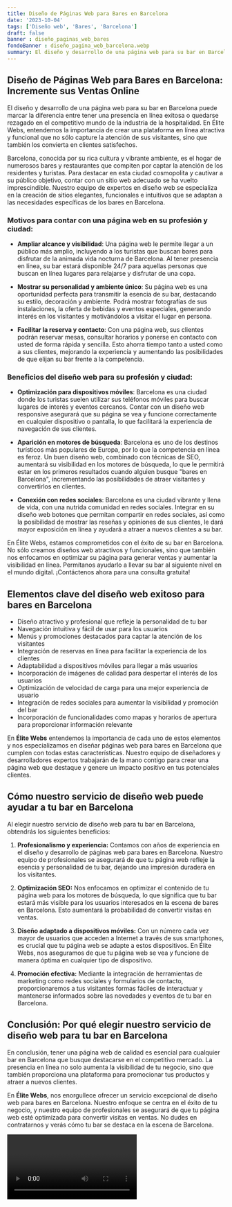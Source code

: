 ```yaml
---
title: Diseño de Páginas Web para Bares en Barcelona
date: '2023-10-04'
tags: ['Diseño web', 'Bares', 'Barcelona']
draft: false
banner : diseño_paginas_web_bares
fondoBanner : diseño_pagina_web_barcelona.webp
summary: El diseño y desarrollo de una página web para su bar en Barcelona puede marcar la diferencia entre tener una presencia en línea exitosa o quedarse rezagado en el competitivo mundo de la industria de la hospitalidad. En Élite Webs, entendemos la importancia de crear una plataforma en línea atractiva y funcional que no sólo capture la atención de sus visitantes, sino que también los convierta en clientes satisfechos. 
---
```


## Diseño de Páginas Web para Bares en Barcelona: Incremente sus Ventas Online 

El diseño y desarrollo de una página web para su bar en Barcelona puede marcar la diferencia entre tener una presencia en línea exitosa o quedarse rezagado en el competitivo mundo de la industria de la hospitalidad. En Élite Webs, entendemos la importancia de crear una plataforma en línea atractiva y funcional que no sólo capture la atención de sus visitantes, sino que también los convierta en clientes satisfechos. 

Barcelona, conocida por su rica cultura y vibrante ambiente, es el hogar de numerosos bares y restaurantes que compiten por captar la atención de los residentes y turistas. Para destacar en esta ciudad cosmopolita y cautivar a su público objetivo, contar con un sitio web adecuado se ha vuelto imprescindible. Nuestro equipo de expertos en diseño web se especializa en la creación de sitios elegantes, funcionales e intuitivos que se adaptan a las necesidades específicas de los bares en Barcelona.

### Motivos para contar con una página web en su profesión y ciudad:

- **Ampliar alcance y visibilidad**: Una página web le permite llegar a un público más amplio, incluyendo a los turistas que buscan bares para disfrutar de la animada vida nocturna de Barcelona. Al tener presencia en línea, su bar estará disponible 24/7 para aquellas personas que buscan en línea lugares para relajarse y disfrutar de una copa.

- **Mostrar su personalidad y ambiente único**: Su página web es una oportunidad perfecta para transmitir la esencia de su bar, destacando su estilo, decoración y ambiente. Podrá mostrar fotografías de sus instalaciones, la oferta de bebidas y eventos especiales, generando interés en los visitantes y motivándolos a visitar el lugar en persona.

- **Facilitar la reserva y contacto**: Con una página web, sus clientes podrán reservar mesas, consultar horarios y ponerse en contacto con usted de forma rápida y sencilla. Esto ahorra tiempo tanto a usted como a sus clientes, mejorando la experiencia y aumentando las posibilidades de que elijan su bar frente a la competencia.

### Beneficios del diseño web para su profesión y ciudad:

- **Optimización para dispositivos móviles**: Barcelona es una ciudad donde los turistas suelen utilizar sus teléfonos móviles para buscar lugares de interés y eventos cercanos. Contar con un diseño web responsive asegurará que su página se vea y funcione correctamente en cualquier dispositivo o pantalla, lo que facilitará la experiencia de navegación de sus clientes.

- **Aparición en motores de búsqueda**: Barcelona es uno de los destinos turísticos más populares de Europa, por lo que la competencia en línea es feroz. Un buen diseño web, combinado con técnicas de SEO, aumentará su visibilidad en los motores de búsqueda, lo que le permitirá estar en los primeros resultados cuando alguien busque "bares en Barcelona", incrementando las posibilidades de atraer visitantes y convertirlos en clientes.

- **Conexión con redes sociales**: Barcelona es una ciudad vibrante y llena de vida, con una nutrida comunidad en redes sociales. Integrar en su diseño web botones que permitan compartir en redes sociales, así como la posibilidad de mostrar las reseñas y opiniones de sus clientes, le dará mayor exposición en línea y ayudará a atraer a nuevos clientes a su bar.

En Élite Webs, estamos comprometidos con el éxito de su bar en Barcelona. No sólo creamos diseños web atractivos y funcionales, sino que también nos enfocamos en optimizar su página para generar ventas y aumentar la visibilidad en línea. Permítanos ayudarlo a llevar su bar al siguiente nivel en el mundo digital. ¡Contáctenos ahora para una consulta gratuita!

<GifSeo />

<Cta />

## Elementos clave del diseño web exitoso para bares en Barcelona
 
- Diseño atractivo y profesional que refleje la personalidad de tu bar
- Navegación intuitiva y fácil de usar para los usuarios
- Menús y promociones destacados para captar la atención de los visitantes
- Integración de reservas en línea para facilitar la experiencia de los clientes
- Adaptabilidad a dispositivos móviles para llegar a más usuarios
- Incorporación de imágenes de calidad para despertar el interés de los usuarios
- Optimización de velocidad de carga para una mejor experiencia de usuario
- Integración de redes sociales para aumentar la visibilidad y promoción del bar
- Incorporación de funcionalidades como mapas y horarios de apertura para proporcionar información relevante

En **Élite Webs** entendemos la importancia de cada uno de estos elementos y nos especializamos en diseñar páginas web para bares en Barcelona que cumplen con todas estas características. Nuestro equipo de diseñadores y desarrolladores expertos trabajarán de la mano contigo para crear una página web que destaque y genere un impacto positivo en tus potenciales clientes.

## Cómo nuestro servicio de diseño web puede ayudar a tu bar en Barcelona

Al elegir nuestro servicio de diseño web para tu bar en Barcelona, obtendrás los siguientes beneficios:

1. **Profesionalismo y experiencia:** Contamos con años de experiencia en el diseño y desarrollo de páginas web para bares en Barcelona. Nuestro equipo de profesionales se asegurará de que tu página web refleje la esencia y personalidad de tu bar, dejando una impresión duradera en los visitantes.

2. **Optimización SEO:** Nos enfocamos en optimizar el contenido de tu página web para los motores de búsqueda, lo que significa que tu bar estará más visible para los usuarios interesados en la escena de bares en Barcelona. Esto aumentará la probabilidad de convertir visitas en ventas.

3. **Diseño adaptado a dispositivos móviles:** Con un número cada vez mayor de usuarios que acceden a Internet a través de sus smartphones, es crucial que tu página web se adapte a estos dispositivos. En Élite Webs, nos aseguramos de que tu página web se vea y funcione de manera óptima en cualquier tipo de dispositivo.

4. **Promoción efectiva:** Mediante la integración de herramientas de marketing como redes sociales y formularios de contacto, proporcionaremos a tus visitantes formas fáciles de interactuar y mantenerse informados sobre las novedades y eventos de tu bar en Barcelona.

## Conclusión: Por qué elegir nuestro servicio de diseño web para tu bar en Barcelona

En conclusión, tener una página web de calidad es esencial para cualquier bar en Barcelona que busque destacarse en el competitivo mercado. La presencia en línea no solo aumenta la visibilidad de tu negocio, sino que también proporciona una plataforma para promocionar tus productos y atraer a nuevos clientes.

En **Élite Webs**, nos enorgullece ofrecer un servicio excepcional de diseño web para bares en Barcelona. Nuestro enfoque se centra en el éxito de tu negocio, y nuestro equipo de profesionales se asegurará de que tu página web esté optimizada para convertir visitas en ventas. No dudes en contratarnos y verás cómo tu bar se destaca en la escena de Barcelona.

<Video />

<CtaBot job='Bares' city='Barcelona'/>

<Gmaps query='Barcelona+españa+maps' />